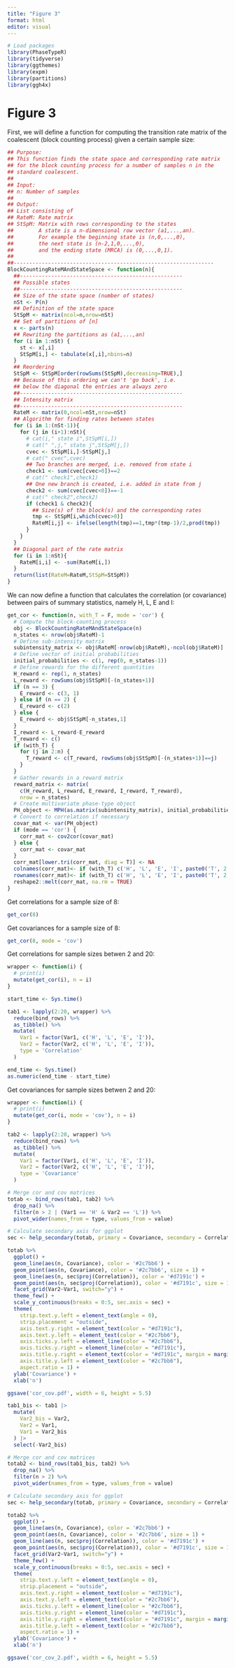 ```yaml
---
title: "Figure 3"
format: html
editor: visual
---
```


```r

# Load packages
library(PhaseTypeR)
library(tidyverse)
library(ggthemes)
library(expm)
library(partitions)
library(ggh4x)


```

# Figure 3

First, we will define a function for computing the transition rate matrix of the coalescent (block counting process) given a certain sample size:

```r

## Purpose:
## This function finds the state space and corresponding rate matrix
## for the block counting process for a number of samples n in the 
## standard coalescent.
##
## Input:
## n: Number of samples
##
## Output:
## List consisting of
## RateM: Rate matrix
## StSpM: Matrix with rows corresponding to the states
##        A state is a n-dimensional row vector (a1,...,an).
##        For example the beginning state is (n,0,...,0),
##        the next state is (n-2,1,0,...,0), 
##        and the ending state (MRCA) is (0,...,0,1).
##
##----------------------------------------------------------------
BlockCountingRateMAndStateSpace <- function(n){
  ##----------------------------------------------------
  ## Possible states
  ##----------------------------------------------------
  ## Size of the state space (number of states)
  nSt <- P(n)
  ## Definition of the state space
  StSpM <- matrix(ncol=n,nrow=nSt)
  ## Set of partitions of [n]
  x <- parts(n)
  ## Rewriting the partitions as (a1,...,an)
  for (i in 1:nSt) {
    st <- x[,i]
    StSpM[i,] <- tabulate(x[,i],nbins=n)
  }
  ## Reordering
  StSpM <- StSpM[order(rowSums(StSpM),decreasing=TRUE),]
  ## Because of this ordering we can't 'go back', i.e.
  ## below the diagonal the entries are always zero
  ##----------------------------------------------------
  ## Intensity matrix
  ##----------------------------------------------------
  RateM <- matrix(0,ncol=nSt,nrow=nSt)
  ## Algorithm for finding rates between states
  for (i in 1:(nSt-1)){
    for (j in (i+1):nSt){
      # cat(i," state i",StSpM[i,])
      # cat(" ",j," state j",StSpM[j,])
      cvec <- StSpM[i,]-StSpM[j,]
      # cat(" cvec",cvec)
      ## Two branches are merged, i.e. removed from state i 
      check1 <- sum(cvec[cvec>0])==2
      # cat(" check1",check1)
      ## One new branch is created, i.e. added in state from j
      check2 <- sum(cvec[cvec<0])==-1
      # cat(" check2",check2)
      if (check1 & check2){
        ## Size(s) of the block(s) and the corresponding rates
        tmp <- StSpM[i,which(cvec>0)]
        RateM[i,j] <- ifelse(length(tmp)==1,tmp*(tmp-1)/2,prod(tmp))
      }
    }
  }
  ## Diagonal part of the rate matrix
  for (i in 1:nSt){
    RateM[i,i] <- -sum(RateM[i,])
  }
  return(list(RateM=RateM,StSpM=StSpM))
}

```

We can now define a function that calculates the correlation (or covariance) between pairs of summary statistics, namely H, L, E and I:

```r

get_cor <- function(n, with_T = F, mode = 'cor') {
  # Compute the block-counting process
  obj <- BlockCountingRateMAndStateSpace(n)
  n_states <- nrow(obj$RateM)-1
  # Define sub-intensity matrix
  subintensity_matrix <- obj$RateM[-nrow(obj$RateM),-ncol(obj$RateM)]
  # Define vector of initial probabilities
  initial_probabilities <- c(1, rep(0, n_states-1))
  # Define rewards for the different quantities
  H_reward <- rep(1, n_states)
  L_reward <- rowSums(obj$StSpM)[-(n_states+1)]
  if (n == 3) {
    E_reward <- c(3, 1)
  } else if (n == 2) {
    E_reward <- c(2)
  } else {
    E_reward <- obj$StSpM[-n_states,1]
  }
  I_reward <- L_reward-E_reward
  T_reward <- c()
  if (with_T) {
    for (j in 2:n) {
      T_reward <- c(T_reward, rowSums(obj$StSpM)[-(n_states+1)]==j)
    }
  }
  # Gather rewards in a reward matrix
  reward_matrix <- matrix(
    c(H_reward, L_reward, E_reward, I_reward, T_reward),
    nrow = n_states)
  # Create multivariate phase-type object
  PH_object <- MPH(as.matrix(subintensity_matrix), initial_probabilities, reward_matrix)
  # Convert to correlation if necessary
  covar_mat <- var(PH_object)
  if (mode == 'cor') {
    corr_mat <- cov2cor(covar_mat)
  } else {
    corr_mat <- covar_mat
  }
  corr_mat[lower.tri(corr_mat, diag = T)] <- NA
  colnames(corr_mat)<- if (with_T) c('H', 'L', 'E', 'I', paste0('T', 2:n)) else c('H', 'L', 'E', 'I')
  rownames(corr_mat)<- if (with_T) c('H', 'L', 'E', 'I', paste0('T', 2:n)) else c('H', 'L', 'E', 'I')
  reshape2::melt(corr_mat, na.rm = TRUE)
}

```

Get correlations for a sample size of 8:

```r

get_cor(8)

```

Get covariances for a sample size of 8:

```r

get_cor(8, mode = 'cov')

```

Get correlations for sample sizes betwen 2 and 20:

```r

wrapper <- function(i) {
  # print(i)
  mutate(get_cor(i), n = i)
}

start_time <- Sys.time()

tab1 <- lapply(2:20, wrapper) %>%
  reduce(bind_rows) %>%
  as_tibble() %>% 
  mutate(
    Var1 = factor(Var1, c('H', 'L', 'E', 'I')),
    Var2 = factor(Var2, c('H', 'L', 'E', 'I')),
    type = 'Correlation'
  )

end_time <- Sys.time()
as.numeric(end_time - start_time)

```

Get covariances for sample sizes betwen 2 and 20:

```r

wrapper <- function(i) {
  # print(i)
  mutate(get_cor(i, mode = 'cov'), n = i)
}

tab2 <- lapply(2:20, wrapper) %>%
  reduce(bind_rows) %>%
  as_tibble() %>% 
  mutate(
    Var1 = factor(Var1, c('H', 'L', 'E', 'I')),
    Var2 = factor(Var2, c('H', 'L', 'E', 'I')),
    type = 'Covariance'
  )

```

```r

# Merge cor and cov matrices
totab <- bind_rows(tab1, tab2) %>% 
  drop_na() %>% 
  filter(n > 2 | (Var1 == 'H' & Var2 == 'L')) %>% 
  pivot_wider(names_from = type, values_from = value)

# Calculate secondary axis for ggplot
sec <- help_secondary(totab, primary = Covariance, secondary = Correlation)

totab %>% 
  ggplot() +
  geom_line(aes(n, Covariance), color = '#2c7bb6') +
  geom_point(aes(n, Covariance), color = '#2c7bb6', size = 1) +
  geom_line(aes(n, sec$proj(Correlation)), color = '#d7191c') +
  geom_point(aes(n, sec$proj(Correlation)), color = '#d7191c', size = 1) +
  facet_grid(Var2~Var1, switch="y") +
  theme_few() +
  scale_y_continuous(breaks = 0:5, sec.axis = sec) +
  theme(
    strip.text.y.left = element_text(angle = 0), 
    strip.placement = "outside",
    axis.text.y.right = element_text(color = "#d7191c"),
    axis.text.y.left = element_text(color = "#2c7bb6"),
    axis.ticks.y.left = element_line(color = "#2c7bb6"),
    axis.ticks.y.right = element_line(color = "#d7191c"),
    axis.title.y.right = element_text(color = "#d7191c", margin = margin(l=13)),
    axis.title.y.left = element_text(color = "#2c7bb6"),
    aspect.ratio = 1) +
  ylab('Covariance') +
  xlab('n') 

ggsave('cor_cov.pdf', width = 6, height = 5.5)

```

```r

tab1_bis <- tab1 |> 
  mutate(
    Var2_bis = Var2,
    Var2 = Var1,
    Var1 = Var2_bis
  ) |> 
  select(-Var2_bis)

# Merge cor and cov matrices
totab2 <- bind_rows(tab1_bis, tab2) %>% 
  drop_na() %>% 
  filter(n > 2) %>% 
  pivot_wider(names_from = type, values_from = value)

# Calculate secondary axis for ggplot
sec <- help_secondary(totab, primary = Covariance, secondary = Correlation)

totab2 %>% 
  ggplot() +
  geom_line(aes(n, Covariance), color = '#2c7bb6') +
  geom_point(aes(n, Covariance), color = '#2c7bb6', size = 1) +
  geom_line(aes(n, sec$proj(Correlation)), color = '#d7191c') +
  geom_point(aes(n, sec$proj(Correlation)), color = '#d7191c', size = 1) +
  facet_grid(Var2~Var1, switch="y") +
  theme_few() +
  scale_y_continuous(breaks = 0:5, sec.axis = sec) +
  theme(
    strip.text.y.left = element_text(angle = 0), 
    strip.placement = "outside",
    axis.text.y.right = element_text(color = "#d7191c"),
    axis.text.y.left = element_text(color = "#2c7bb6"),
    axis.ticks.y.left = element_line(color = "#2c7bb6"),
    axis.ticks.y.right = element_line(color = "#d7191c"),
    axis.title.y.right = element_text(color = "#d7191c", margin = margin(l=13)),
    axis.title.y.left = element_text(color = "#2c7bb6"),
    aspect.ratio = 1) +
  ylab('Covariance') +
  xlab('n') 

ggsave('cor_cov_2.pdf', width = 6, height = 5.5)

```

